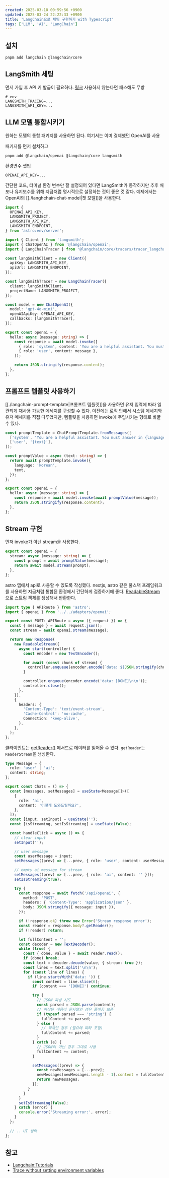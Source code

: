 ```yaml
---
created: 2025-03-18 00:59:56 +0900
updated: 2025-03-24 22:22:33 +0900
title: 'LangChain으로 채팅 구현하기 with Typescript' 
tags: ['LLM', 'AI', 'LangChain']
---
```


## 설치

```
pnpm add langchain @langchain/core
```

## LangSmith 세팅

먼저 가입 후 API 키 발급이 필요하다. [링크](https://smith.langchain.com/o/287b1e3d-7e7f-4144-a763-362312bb0ce6/settings)
사용하지 않는다면 패스해도 무방
```
# env
LANGSMITH_TRACING=...
LANGSMITH_API_KEY=...
```

## LLM 모델 통합시키기

원하는 모델의 통합 패키지를 사용하면 된다.
여기서는 이미 결제했던 OpenAI를 사용

패키지를 먼저 설치하고
```
pnpm add @langchain/openai @langchain/core langsmith 
``` 

환경변수 셋업
```
OPENAI_API_KEY=...
```

간단한 코드, 터미널 환경 변수만 잘 설정되어 있다면 LangSmith가 동작하지만 추후 배포나 유지보수를 위해 지금처럼 명시적으로 설정하는 것이 좋은 것 같다. 예제에서는 OpenAI의 [[./langhchain-chat-model|챗 모델]]을 사용한다.

```ts
import {
  OPENAI_API_KEY,
  LANGSMITH_PROJECT,
  LANGSMITH_API_KEY,
  LANGSMITH_ENDPOINT,
} from 'astro:env/server';

import { Client } from 'langsmith';
import { ChatOpenAI } from '@langchain/openai';
import { LangChainTracer } from '@langchain/core/tracers/tracer_langchain';

const langSmithClient = new Client({
  apiKey: LANGSMITH_API_KEY,
  apiUrl: LANGSMITH_ENDPOINT,
});

const langSmithTracer = new LangChainTracer({
  client: langSmithClient,
  projectName: LANGSMITH_PROJECT,
});

const model = new ChatOpenAI({
  model: 'gpt-4o-mini',
  openAIApiKey: OPENAI_API_KEY,
  callbacks: [langSmithTracer],
});

export const openai = {
  hello: async (message: string) => {
    const response = await model.invoke([
      { role: 'system', content: 'You are a helpful assistant. You must answer in Korean.' },
      { role: 'user', content: message },
    ]);

    return JSON.stringify(response.content);
  },
};
```

## 프롬프트 템플릿 사용하기 

[[./langchain-prompt-template|프롬프트 템플릿]]을 사용하면 유저 입력에 따라 일관되게 재사용 가능한 메세지를 구성할 수 있다. 이전에는 로직 안에서 시스템 메세지와 유저 메세지를 직접 다루었지만, 템플릿을 사용하면 invoke에 주입시키는 형태로 바꿀 수 있다.

```ts
const promptTemplate = ChatPromptTemplate.fromMessages([
  ['system', 'You are a helpful assistant. You must answer in {language}.'],
  ['user', '{text}'],
]);

const promptValue = async (text: string) => {
  return await promptTemplate.invoke({
    language: 'korean',
    text,
  });
};

export const openai = {
  hello: async (message: string) => {
    const response = await model.invoke(await promptValue(message));
    return JSON.stringify(response.content);
  },
};
```

## Stream 구현

먼저 invoke가 아닌 stream을 사용한다.
```ts
export const openai = {
  stream: async (message: string) => {
    const prompt = await promptValue(message);
    return await model.stream(prompt);
  },
};
```

astro 앱에서 api로 사용할 수 있도록 작성했다. nextjs, astro 같은 풀스택 프레임워크를 사용하면 지금처럼 통합된 환경에서 간단하게 검증하기에 좋다. [ReadableStream](https://developer.mozilla.org/en-US/docs/Web/API/ReadableStream)으로 스트림 객체를 생성해서 반환한다.
```ts
import type { APIRoute } from 'astro';
import { openai } from '../../adapters/openai';

export const POST: APIRoute = async ({ request }) => {
  const { message } = await request.json();
  const stream = await openai.stream(message);

  return new Response(
    new ReadableStream({
      async start(controller) {
        const encoder = new TextEncoder();

        for await (const chunk of stream) {
          controller.enqueue(encoder.encode(`data: ${JSON.stringify(chunk.content)}\n\n`));
        }

        controller.enqueue(encoder.encode('data: [DONE]\n\n'));
        controller.close();
      },
    }),
    {
      headers: {
        'Content-Type': 'text/event-stream',
        'Cache-Control': 'no-cache',
        Connection: 'keep-alive',
      },
    },
  );
};
```

클라이언트는 [getReader()](https://developer.mozilla.org/en-US/docs/Web/API/ReadableStream/getReader) 메서드로 데이터를 읽어올 수 있다. `getReader`는 `ReaderStream`을 생성한다.

```ts
type Message = {
  role: 'user' | 'ai';
  content: string;
};

export const Chats = () => {
  const [messages, setMessages] = useState<Message[]>([
    {
      role: 'ai',
      content: '어떻게 도와드릴까요?',
    },
  ]);
  const [input, setInput] = useState('');
  const [isStreaming, setIsStreaming] = useState(false);

  const handleClick = async () => {
    // clear input
    setInput('');

    // user message
    const userMessage = input;
    setMessages((prev) => [...prev, { role: 'user', content: userMessage }]);

    // empty ai message for stream
    setMessages((prev) => [...prev, { role: 'ai', content: '' }]);
    setIsStreaming(true);

    try {
      const response = await fetch('/api/openai', {
        method: 'POST',
        headers: { 'Content-Type': 'application/json' },
        body: JSON.stringify({ message: input }),
      });

      if (!response.ok) throw new Error('Stream response error');
      const reader = response.body?.getReader();
      if (!reader) return;

      let fullContent = '';
      const decoder = new TextDecoder();
      while (true) {
        const { done, value } = await reader.read();
        if (done) break;
        const text = decoder.decode(value, { stream: true });
        const lines = text.split('\n\n');
        for (const line of lines) {
          if (line.startsWith('data: ')) {
            const content = line.slice(6);
            if (content === '[DONE]') continue;

            try {
              // JSON 파싱 시도
              const parsed = JSON.parse(content);
              // 파싱된 내용이 문자열인 경우 줄바꿈 보존
              if (typeof parsed === 'string') {
                fullContent += parsed;
              } else {
                // 객체인 경우 (필요에 따라 조정)
                fullContent += parsed;
              }
            } catch (e) {
              // JSON이 아닌 경우 그대로 사용
              fullContent += content;
            }

            setMessages((prev) => {
              const newMessages = [...prev];
              newMessages[newMessages.length - 1].content = fullContent;
              return newMessages;
            });
          }
        }
      }
      setIsStreaming(false);
    } catch (error) {
      console.error('Streaming error:', error);
    }
  };
  
  // .. UI 생략
};
```

## 참고

- [Langchain:Tutorials](https://js.langchain.com/docs/tutorials/llm_chain)
- [Trace without setting environment variables](https://docs.smith.langchain.com/observability/how_to_guides/trace_with_langchain#trace-without-setting-environment-variables)

